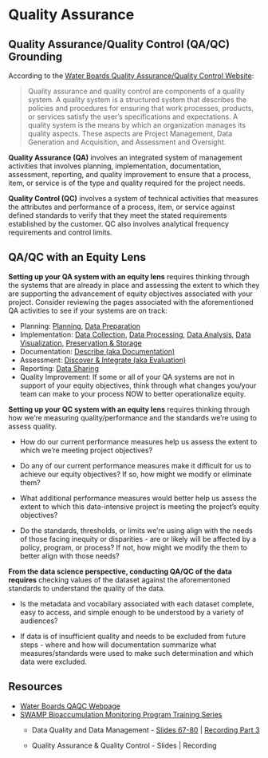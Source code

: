 # Quality Assurance

## Quality Assurance/Quality Control (QA/QC) Grounding

According to the [Water Boards Quality Assurance/Quality Control Website](https://www.waterboards.ca.gov/water_issues/programs/quality_assurance/):

> Quality assurance and quality control are components of a quality system. A quality system is a structured system that describes the policies and procedures for ensuring that work processes, products, or services satisfy the user's specifications and expectations. A quality system is the means by which an organization manages its quality aspects. These aspects are Project Management, Data Generation and Acquisition, and Assessment and Oversight.

**Quality Assurance (QA)** involves an integrated system of management activities that involves planning, implementation, documentation, assessment, reporting, and quality improvement to ensure that a process, item, or service is of the type and quality required for the project needs.

**Quality Control (QC)** involves a system of technical activities that measures the attributes and performance of a process, item, or service against defined standards to verify that they meet the stated requirements established by the customer. QC also involves analytical frequency requirements and control limits.

## QA/QC with an Equity Lens

**Setting up your QA system with an equity lens** requires thinking through the systems that are already in place and assessing the extent to which they are supporting the advancement of equity objectives associated with your project. Consider reviewing the pages associated with the aforementioned QA activities to see if your systems are on track:

-   Planning: [Planning](https://cawaterboarddatacenter.github.io/equity-data-handbook/plan-prep/plan.html), [Data Preparation](https://cawaterboarddatacenter.github.io/equity-data-handbook/plan-prep/prep.html)
-   Implementation: [Data Collection](https://cawaterboarddatacenter.github.io/equity-data-handbook/collect-process/collection.html), [Data Processing](https://cawaterboarddatacenter.github.io/equity-data-handbook/collect-process/process.html), [Data Analysis](https://cawaterboarddatacenter.github.io/equity-data-handbook/assure-analyze/analysis.html), [Data Visualization](https://cawaterboarddatacenter.github.io/equity-data-handbook/assure-analyze/vis.html), [Preservation & Storage](https://cawaterboarddatacenter.github.io/equity-data-handbook/store.html)
-   Documentation: [Describe (aka Documentation)](https://cawaterboarddatacenter.github.io/equity-data-handbook/documentation.html)
-   Assessment: [Discover & Integrate (aka Evaluation)](https://cawaterboarddatacenter.github.io/equity-data-handbook/eval.html)
-   Reporting: [Data Sharing](https://cawaterboarddatacenter.github.io/equity-data-handbook/share.html)
-   Quality Improvement: If some or all of your QA systems are not in support of your equity objectives, think through what changes you/your team can make to your process NOW to better operationalize equity.

**Setting up your QC system with an equity lens** requires thinking through how we're measuring quality/performance and the standards we're using to assess quality.

-   How do our current performance measures help us assess the extent to which we're meeting project objectives?

-   Do any of our current performance measures make it difficult for us to achieve our equity objectives? If so, how might we modify or eliminate them?

-   What additional performance measures would better help us assess the extent to which this data-intensive project is meeting the project's equity objectives?

-   Do the standards, thresholds, or limits we're using align with the needs of those facing inequity or disparities - are or likely will be affected by a policy, program, or process? If not, how might we modify the them to better align with those needs?

**From the data science perspective, conducting QA/QC of the data requires** checking values of the dataset against the aforementoned standards to understand the quality of the data.

-   Is the metadata and vocabilary associated with each dataset complete, easy to access, and simple enough to be understood by a variety of audiences?

-   If data is of insufficient quality and needs to be excluded from future steps - where and how will documentation summarize what measures/standards were used to make such determination and which data were excluded.

## **Resources**

-   [Water Boards QAQC Webpage](https://www.waterboards.ca.gov/water_issues/programs/quality_assurance/)
-   [SWAMP Bioaccumulation Monitoring Program Training Series](https://www.waterboards.ca.gov/water_issues/programs/swamp/bioaccumulation_monitoring/training.html)
    -   Data Quality and Data Management - [Slides 67-80](https://drive.google.com/file/d/1ler3HO5B6M4_ywfuR00A621J6yLH2tGi/view) \| [Recording Part 3](https://www.youtube.com/watch?v=ZG_KPsQM55c&t=6920s)

    -   Quality Assurance & Quality Control - Slides \| Recording

